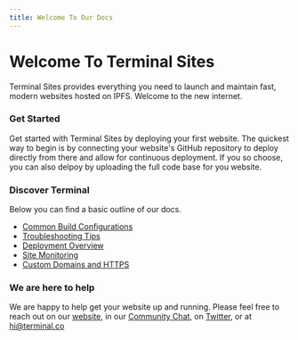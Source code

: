 ```yaml
---
title: Welcome To Our Docs
---
```


# Welcome To Terminal Sites

Terminal Sites provides everything you need to launch and maintain fast, modern websites hosted on IPFS. Welcome to the new internet.

### Get Started

Get started with Terminal Sites by deploying your first website. The quickest way to begin is by connecting your website's GitHub repository to deploy directly from there and allow for continuous deployment. 
If you so choose, you can also delpoy by uploading the full code base for you website.

### Discover Terminal

Below you can find a basic outline of our docs.


- [Common Build Configurations](BuildConfigurations.mdx)
- [Troubleshooting Tips](/Troubleshooting)
- [Deployment Overview](/SiteDeploys)
- [Site Monitoring](MonitorSites)
- [Custom Domains and HTTPS](DomainHTTPS)


### We are here to help
We are happy to help get your website up and running. Please feel free to reach out on our [website](https://terminal.co), in our [Community Chat](https://join.slack.com/t/terminal-public/shared_invite/enQtOTM1MjQ3NTExMDU3LTNkYjU1ZGJhZGUyYjgwN2I3OThjY2U5OThlMGY2MGY0OGYxMDI1OWIwMTMwYzViZGY4ZGU0NDA0YmY4ZjVhOTg), on [Twitter](https://twitter.com/terminaldotco), or at hi@terminal.co